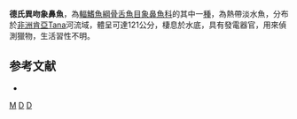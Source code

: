 {{Speciesbox 
| genus = Marcusenius
| species = devosi
| status = DD
| status_system = IUCN3.1
| authority = [[Kramer|Kramer]], [[Skelton|Skelton]], [[van_der_Bank|van der Bank]] & [[Wink|Wink]], 2007
}}

'''德氏異吻象鼻魚'''，為[[輻鰭魚綱|輻鰭魚綱]][[骨舌魚目|骨舌魚目]][[象鼻魚科|象鼻魚科]]的其中一[[種|種]]，為熱帶淡水魚，分布於[[非洲|非洲]][[肯亞|肯亞]]Tana河流域，體呈可達121公分，棲息於水底，具有發電器官，用來偵測獵物，生活習性不明。

==参考文献==
*{{FishBase_species|genus=Marcusenius|species=devosi|year=2015|month=11}}
{{Taxonbar}}

[[Category:2007年描述的鱼类|M]]
[[Category:異吻象鼻魚屬|D]]
[[Category:IUCN红色名录数据缺乏物种|D]]